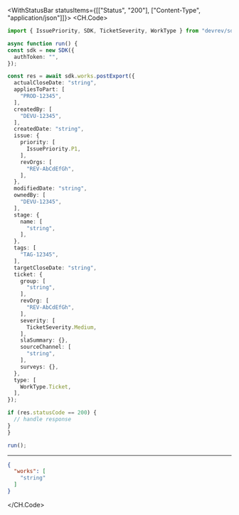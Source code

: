 

<WithStatusBar statusItems={[["Status", "200"], ["Content-Type", "application/json"]]}>
  <CH.Code>
  ```typescript PostExport.ts
  import { IssuePriority, SDK, TicketSeverity, WorkType } from "devrev/sdk";

async function run() {
  const sdk = new SDK({
    authToken: "",
  });

  const res = await sdk.works.postExport({
    actualCloseDate: "string",
    appliesToPart: [
      "PROD-12345",
    ],
    createdBy: [
      "DEVU-12345",
    ],
    createdDate: "string",
    issue: {
      priority: [
        IssuePriority.P1,
      ],
      revOrgs: [
        "REV-AbCdEfGh",
      ],
    },
    modifiedDate: "string",
    ownedBy: [
      "DEVU-12345",
    ],
    stage: {
      name: [
        "string",
      ],
    },
    tags: [
      "TAG-12345",
    ],
    targetCloseDate: "string",
    ticket: {
      group: [
        "string",
      ],
      revOrg: [
        "REV-AbCdEfGh",
      ],
      severity: [
        TicketSeverity.Medium,
      ],
      slaSummary: {},
      sourceChannel: [
        "string",
      ],
      surveys: {},
    },
    type: [
      WorkType.Ticket,
    ],
  });

  if (res.statusCode == 200) {
    // handle response
  }
}

run();
  ```
  ---

  ```json Example Response
  {
    "works": [
      "string"
    ]
  }
  ```
  </CH.Code>
</WithStatusBar>
